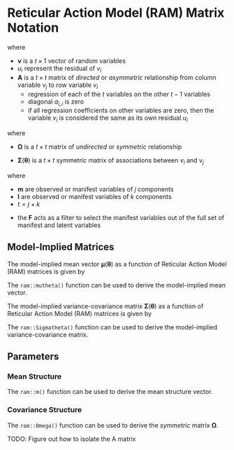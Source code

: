 # Reticular Action Model (RAM) Matrix Notation {#ram-matrix-notation}

\begin{equation}
  \mathbf{v}
  =
  \mathbf{A} \mathbf{v} + \mathbf{u}
\end{equation}

\noindent where

- $\mathbf{v}$ is a $t \times 1$ vector of random variables
- $u_i$ represent the residual of $v_i$
- $\mathbf{A}$ is a $t \times t$ matrix of *directed* or *asymmetric* relationship
  from column variable $v_j$ to row variable $v_i$
  - regression of each of the $t$ variables on the other $t - 1$ variables
  - diagonal $a_{i,i}$ is zero
  - if all regression coefficients on other variables are zero,
    then the variable $v_i$ is considered the same as its own residual $u_i$

\begin{equation}
  \boldsymbol{\Omega}
  =
  \mathbb{E}
  \left(
    \mathbf{u} \mathbf{u}^{\prime}
  \right)
\end{equation}

\noindent where

- $\boldsymbol{\Omega}$ is a $t \times t$ matrix of *undirected* or *symmetric* relationship

\begin{equation}
  \boldsymbol{\Sigma} \left( \boldsymbol{\theta} \right)
  =
  \left( \mathbf{I} - \mathbf{A} \right)^{-1}
  \boldsymbol{\Omega}
  \left[ \left( \mathbf{I} - \mathbf{A} \right)^{-1} \right]^{\mathsf{T}}
\end{equation}

- $\boldsymbol{\Sigma} \left( \boldsymbol{\theta} \right)$ is a $t \times t$ symmetric matrix
  of associations between $v_i$ and $v_j$

\begin{equation}
  \mathbf{v}^{\mathsf{T}}
  =
  \left[
    \mathbf{m}, \mathbf{l}
  \right]^{\mathsf{T}}
\end{equation}

\noindent where

- $\mathbf{m}$ are observed or manifest variables of $j$ components
- $\mathbf{l}$ are observed or manifest variables of $k$ components
- $t = j + k$

\begin{equation}
  \mathbf{F}
  =
  \left[
    \mathbf{I}_{j} \colon \mathbf{O}_{j \times k}
  \right]
\end{equation}

- the $\mathbf{F}$ acts as a filter to select the manifest variables
  out of the full set of manifest and latent variables

## Model-Implied Matrices

The model-implied mean vector
$\boldsymbol{\mu} \left( \boldsymbol{\theta} \right)$
as a function of Reticular Action Model (RAM) matrices
is given by

\begin{equation}
  \boldsymbol{\mu} \left( \boldsymbol{\theta} \right)
  =
  \mathbf{F}
  \left( \mathbf{I} - \mathbf{A} \right)^{-1}
  \mathbf{m} .
\end{equation}

\noindent The `ram::mutheta()` function can be used
to derive the model-implied mean vector.

The model-implied variance-covariance matrix
$\boldsymbol{\Sigma} \left( \boldsymbol{\theta} \right)$
as a function of Reticular Action Model (RAM) matrices
is given by

\begin{equation}
  \boldsymbol{\Sigma} \left( \boldsymbol{\theta} \right)
  =
  \mathbf{F}
  \left( \mathbf{I} - \mathbf{A} \right)^{-1}
  \boldsymbol{\Omega}
  \left[ \left( \mathbf{I} - \mathbf{A} \right)^{-1} \right]^{\mathsf{T}}
  \mathbf{F}^{\mathsf{T}} .
\end{equation}

\noindent The `ram::Sigmatheta()` function can be used
to derive the model-implied variance-covariance matrix.

## Parameters

### Mean Structure

\begin{equation}
  \mathbf{m}
  =
  \left[
    \mathbf{F}
    \left( \mathbf{I} - \mathbf{A} \right)^{-1}
  \right]^{-1}
  \boldsymbol{\mu} \left( \boldsymbol{\theta} \right)
\end{equation}

\noindent The `ram::m()` function can be used
to derive the mean structure vector.

### Covariance Structure

\begin{equation}
  \boldsymbol{\Omega}
  =
  \left( \mathbf{I} - \mathbf{A} \right)
  \boldsymbol{\Sigma} \left( \boldsymbol{\theta} \right)
  \left( \mathbf{I} - \mathbf{A} \right)^{\mathsf{T}}
\end{equation}

\noindent The `ram::Omega()` function can be used
to derive the *symmetric* matrix $\boldsymbol{\Omega}$.

TODO: Figure out how to isolate the A matrix
